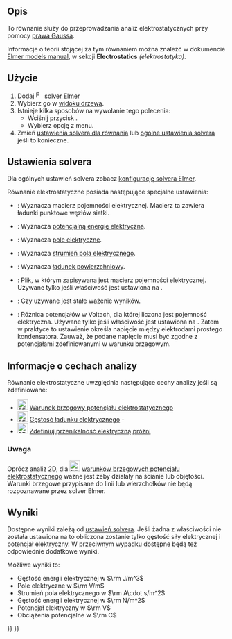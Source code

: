 <languages/>

{{Docnav
|[[FEM_EquationDeformation/pl|Równanie deformacji]]
|[[FEM_EquationElectricforce/pl|Równanie siły elektrostatycznej]]
|[[FEM_Workbench/pl|środowisko pracy MES]]
|IconL=FEM_EquationDeformation.svg
|IconR=FEM_EquationElectricforce.svg
|IconC=Workbench_FEM.svg
}}

{{GuiCommand/pl
|Name=FEM EquationElectrostatic
|Name/pl=MES: Równanie elektrostatyczne
|MenuLocation=Rozwiąż → Równania elektromagnetyczne → Równanie elektrostatyczne
|Workbenches=[[FEM_Workbench/pl|MES]]
|Version=0.19
|SeeAlso=[[FEM_EquationElectricforce/pl|Równanie siły elektrostatycznej]], [[FEM_Example_Capacitance_Two_Balls/pl|MES: Przykład pojemność dwóch kul]]
}}

<span id="Description"></span>
==Opis==

To równanie służy do przeprowadzania analiz elektrostatycznych przy pomocy [https://pl.wikipedia.org/wiki/Prawo_Gaussa_(elektryczno%C5%9B%C4%87) prawa Gaussa].

Informacje o teorii stojącej za tym równaniem można znaleźć w dokumencie [http://www.elmerfem.org/blog/documentation/ Elmer models manual], w sekcji '''Electrostatics''' ''(elektrostatyka)''.

<span id="Usage"></span>
==Użycie==

# Dodaj [[Image:FEM_SolverElmer.svg|16px|link=FEM_SolverElmer#Equations]] [[FEM_SolverElmer/pl#Równania|solver Elmer]]
# Wybierz go w [[Tree_view/pl|widoku drzewa]].
# Istnieje kilka sposobów na wywołanie tego polecenia:
#* Wciśnij przycisk {{Button|[[Image:FEM_EquationElectrostatic.svg|16px]] [[FEM_EquationElectrostatic/pl|Równanie elektrostatyczne]]}}.
#* Wybierz opcję {{MenuCommand|Rozwiąż → Równania elektromagnetyczne → Równanie elektrostatyczne}} z menu.
# Zmień [[#Ustawienia_solvera|ustawienia solvera dla równania]] lub [[FEM_SolverElmer_SolverSettings/pl|ogólne ustawienia solvera]] jeśli to konieczne.

<span id="Solver_Settings"></span>
==Ustawienia solvera==

Dla ogólnych ustawień solvera zobacz [[FEM_SolverElmer_SolverSettings/pl|konfigurację solvera Elmer]].

Równanie elektrostatyczne posiada następujące specjalne ustawienia:
* {{PropertyData|Calculate Capacitance Matrix}}: Wyznacza macierz pojemności elektrycznej. Macierz ta zawiera ładunki punktowe węzłów siatki.
* {{PropertyData|Calculate Electric Energy}}: Wyznacza [https://en.wikipedia.org/wiki/Electric_potential_energy potencjalną energię elektryczną].
* {{PropertyData|Calculate Electric Field}}: Wyznacza [https://pl.wikipedia.org/wiki/Pole_elektryczne pole elektryczne].
* {{PropertyData|Calculate Electric Flux}}: Wyznacza [https://pl.wikipedia.org/wiki/Strumie%C5%84_pola_elektrycznego strumień pola elektrycznego].
* {{PropertyData|Calculate Surface Charge}}: Wyznacza [https://en.wikipedia.org/wiki/Surface_charge ładunek powierzchniowy].
* {{PropertyData|Capacitance Matrix Filename}}: Plik, w którym zapisywana jest macierz pojemności elektrycznej. Używane tylko jeśli właściwość {{PropertyData|Calculate Capacitance Matrix}} jest ustawiona na {{true/pl}}.
* {{PropertyData|Constant Weights}}: Czy używane jest stałe ważenie wyników.
* {{PropertyData|Potential Difference}}: Różnica potencjałów w Voltach, dla której liczona jest pojemność elektryczna. Używane tylko jeśli właściwość {{PropertyData|Calculate Capacitance Matrix}} jest ustawiona na {{false/pl}}. Zatem w praktyce to ustawienie określa napięcie między elektrodami prostego kondensatora. Zauważ, że podane napięcie musi być zgodne z potencjałami zdefiniowanymi w warunku brzegowym.

<span id="Analysis_Feature_Information"></span>
==Informacje o cechach analizy==

Równanie elektrostatyczne uwzględnia następujące cechy analizy jeśli są zdefiniowane:

* [[Image:FEM_ConstraintElectrostaticPotential.svg|24px]] [[FEM_ConstraintElectrostaticPotential/pl|Warunek brzegowy potencjału elektrostatycznego]]
* [[Image:FEM_ConstraintElectricChargeDensity.svg|24px]] [[FEM_ElectricChargeDensity/pl|Gęstość ładunku elektrycznego]] - {{Version/pl|1.1}}
* [[Image:FEM_ConstantVacuumPermittivity.svg|24px]] [[FEM_ConstantVacuumPermittivity/pl|Zdefiniuj przenikalność elektryczną próżni]]

<span id="Note"></span>
===Uwaga===

Oprócz analiz 2D, dla [[Image:FEM_ConstraintElectrostaticPotential.svg|24px]] [[FEM_ConstraintElectrostaticPotential/pl|warunków brzegowych potencjału elektrostatycznego]] ważne jest żeby działały na ścianie lub objętości. Warunki brzegowe przypisane do linii lub wierzchołków nie będą rozpoznawane przez solver Elmer.

<span id="Results"></span>
==Wyniki==

Dostępne wyniki zależą od [[#Ustawienia_solvera|ustawień solvera]]. Jeśli żadna z właściwości {{PropertyData|Calculate *}} nie została ustawiona na {{true/pl}} to obliczona zostanie tylko gęstość siły elektrycznej i potencjał elektryczny. W przeciwnym wypadku dostępne będą też odpowiednie dodatkowe wyniki.

Możliwe wyniki to:
* Gęstość energii elektrycznej w <math>\rm J/m^3</math>
* Pole elektryczne w <math>\rm V/m</math>
* Strumień pola elektrycznego w <math>\rm A\cdot s/m^2</math>
* Gęstość energii elektrycznej w <math>\rm N/m^2</math>
* Potencjał elektryczny w <math>\rm V</math>
* Obciążenia potencjalne w <math>\rm C</math>


{{Docnav
|[[FEM_EquationDeformation/pl|Równanie deformacji]]
|[[FEM_EquationElectricforce/pl|Równanie siły elektrostatycznej]]
|[[FEM_Workbench/pl|środowisko pracy MES]]
|IconL=FEM_EquationDeformation.svg
|IconR=FEM_EquationElectricforce.svg
|IconC=Workbench_FEM.svg
}}

{{FEM Tools navi{{#translation:}}}}
{{Userdocnavi{{#translation:}}}}